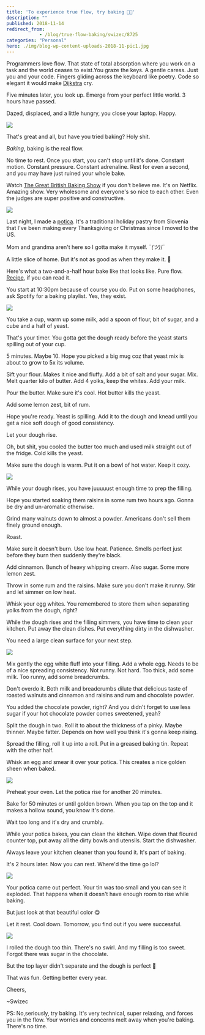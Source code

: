 ```yaml
---
title: 'To experience true flow, try baking 👩‍🍳'
description: ""
published: 2018-11-14
redirect_from: 
            - /blog/true-flow-baking/swizec/8725
categories: "Personal"
hero: ./img/blog-wp-content-uploads-2018-11-pic1.jpg
---
```


Programmers love flow. That state of total absorption where you work on a task and the world ceases to exist.You graze the keys. A gentle caress. Just you and your code. Fingers gliding across the keyboard like poetry. Code so elegant it would make [Dijkstra](https://en.wikipedia.org/wiki/Edsger_W._Dijkstra) cry.

Five minutes later, you look up. Emerge from your perfect little world. 3 hours have passed.

Dazed, displaced, and a little hungry, you close your laptop. Happy.

![](./img/media-2lxG3ySjtbpBe-giphy.gif)

That's great and all, but have you tried baking? Holy shit.

_Baking_, baking is the real flow.

No time to rest. Once you start, you can't stop until it's done. Constant motion. Constant pressure. Constant adrenaline. Rest for even a second, and you may have just ruined your whole bake.

Watch [The Great British Baking Show](https://en.wikipedia.org/wiki/The_Great_British_Bake_Off) if you don't believe me. It's on Netflix. Amazing show. Very wholesome and everyone's so nice to each other. Even the judges are super positive and constructive.

![](./img/media-26BRNqyHdCgrRPyWk-giphy.gif)

Last night, I made a [potica](https://en.wikipedia.org/wiki/Nut_roll#Potica). It's a traditional holiday pastry from Slovenia that I've been making every Thanksgiving or Christmas since I moved to the US.

Mom and grandma aren't here so I gotta make it myself. ¯_(ツ)_/¯

A little slice of home. But it's not as good as when they make it. 👵

Here's what a two-and-a-half hour bake like that looks like. Pure flow. [Recipe](https://www.kulinarika.net/recepti/17887/sladice/orehova-potica/), if you can read it.

You start at 10:30pm because of course you do. Put on some headphones, ask Spotify for a baking playlist. Yes, they exist.

![](./img/blog-wp-content-uploads-2018-11-pic1.jpg)

You take a cup, warm up some milk, add a spoon of flour, bit of sugar, and a cube and a half of yeast.

That's your timer. You gotta get the dough ready before the yeast starts spilling out of your cup.

5 minutes. Maybe 10. Hope you picked a big mug coz that yeast mix is about to grow to 5x its volume.

Sift your flour. Makes it nice and fluffy. Add a bit of salt and your sugar. Mix. Melt quarter kilo of butter. Add 4 yolks, keep the whites. Add your milk.

Pour the butter. Make sure it's cool. Hot butter kills the yeast.

Add some lemon zest, bit of rum.

Hope you're ready. Yeast is spilling. Add it to the dough and knead until you get a nice soft dough of good consistency.

Let your dough rise.

Oh, but shit, you cooled the butter too much and used milk straight out of the fridge. Cold kills the yeast.

Make sure the dough is warm. Put it on a bowl of hot water. Keep it cozy.

![](./img/blog-wp-content-uploads-2018-11-pic2.jpg)

While your dough rises, you have juuuuust enough time to prep the filling.

Hope you started soaking them raisins in some rum two hours ago. Gonna be dry and un-aromatic otherwise.

Grind many walnuts down to almost a powder. Americans don't sell them finely ground enough.

Roast.

Make sure it doesn't burn. Use low heat. Patience. Smells perfect just before they burn then suddenly they're black.

Add cinnamon. Bunch of heavy whipping cream. Also sugar. Some more lemon zest.

Throw in some rum and the raisins. Make sure you don't make it runny. Stir and let simmer on low heat.

Whisk your egg whites. You remembered to store them when separating yolks from the dough, right?

While the dough rises and the filling simmers, you have time to clean your kitchen. Put away the clean dishes. Put everything dirty in the dishwasher.

You need a large clean surface for your next step.

![](./img/blog-wp-content-uploads-2018-11-pic3.jpg)

Mix gently the egg white fluff into your filling. Add a whole egg. Needs to be of a nice spreading consistency. Not runny. Not hard. Too thick, add some milk. Too runny, add some breadcrumbs.

Don't overdo it. Both milk and breadcrumbs dilute that delicious taste of roasted walnuts and cinnamon and raisins and rum and chocolate powder.

You added the chocolate powder, right? And you didn't forget to use less sugar if your hot chocolate powder comes sweetened, yeah?

Split the dough in two. Roll it to about the thickness of a pinky. Maybe thinner. Maybe fatter. Depends on how well you think it's gonna keep rising.

Spread the filling, roll it up into a roll. Put in a greased baking tin. Repeat with the other half.

Whisk an egg and smear it over your potica. This creates a nice golden sheen when baked.

![](./img/blog-wp-content-uploads-2018-11-pic4.jpg)

Preheat your oven. Let the potica rise for another 20 minutes.

Bake for 50 minutes or until golden brown. When you tap on the top and it makes a hollow sound, you know it's done.

Wait too long and it's dry and crumbly.

While your potica bakes, you can clean the kitchen. Wipe down that floured counter top, put away all the dirty bowls and utensils. Start the dishwasher.

Always leave your kitchen cleaner than you found it. It's part of baking.

It's 2 hours later. Now you can rest. Where'd the time go lol?

![](./img/blog-wp-content-uploads-2018-11-pic5.jpg)

Your potica came out perfect. Your tin was too small and you can see it exploded. That happens when it doesn't have enough room to rise while baking.

But just look at that beautiful color 😋

Let it rest. Cool down. Tomorrow, you find out if you were successful.

![](./img/blog-wp-content-uploads-2018-11-pic6.jpg)

I rolled the dough too thin. There's no swirl. And my filling is too sweet. Forgot there was sugar in the chocolate.

But the top layer didn't separate and the dough is perfect 🙌

That was fun. Getting better every year.

Cheers,

~Swizec

PS: No,seriously, try baking. It's very technical, super relaxing, and forces you in the flow. Your worries and concerns melt away when you're baking. There's no time.
